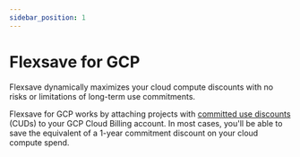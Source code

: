 ```yaml
---
sidebar_position: 1
---
```


# Flexsave for GCP

Flexsave dynamically maximizes your cloud compute discounts with no risks or limitations of long-term use commitments.

Flexsave for GCP works by attaching projects with [committed use discounts](https://cloud.google.com/docs/cuds) (CUDs) to your GCP Cloud Billing account. In most cases, you'll be able to save the equivalent of a 1-year commitment discount on your cloud compute spend.
